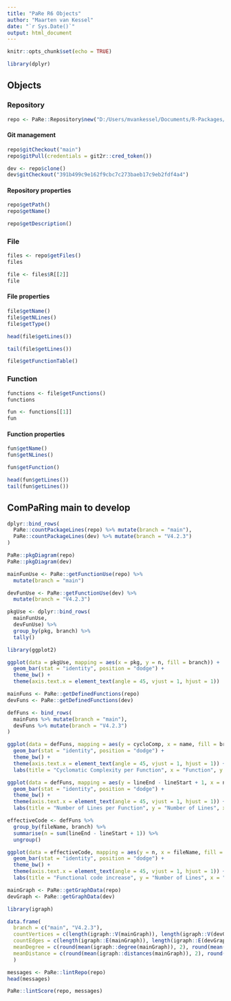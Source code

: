 ```yaml
---
title: "PaRe R6 Objects"
author: "Maarten van Kessel"
date: "`r Sys.Date()`"
output: html_document
---
```


```r
knitr::opts_chunk$set(echo = TRUE)
```

```r
library(dplyr)
```


## Objects
### Repository
```r
repo <- PaRe::Repository$new("D:/Users/mvankessel/Documents/R-Packages/CohortMethod/")
```

#### Git management
```r
repo$gitCheckout("main")
repo$gitPull(credentials = git2r::cred_token())
```
```r
dev <- repo$clone()
dev$gitCheckout("391b499c9e162f9cbc7c273baeb17c9eb2fdf4a4")
```

#### Repository properties
```r
repo$getPath()
repo$getName()
```

```r
repo$getDescription()
```

### File
```r
files <- repo$getFiles()
files
```

```r
file <- files$R[[2]]
file
```

#### File properties
```r
file$getName()
file$getNLines()
file$getType()
```

```r
head(file$getLines())

tail(file$getLines())
```

```r
file$getFunctionTable()
```

### Function
```r
functions <- file$getFunctions()
functions
```

```r
fun <- functions[[1]]
fun
```
#### Function properties
```r
fun$getName()
fun$getNLines()
```
```r
fun$getFunction()
```

```r
head(fun$getLines())
tail(fun$getLines())
```
## ComPaRing main to develop
```r
dplyr::bind_rows(
  PaRe::countPackageLines(repo) %>% mutate(branch = "main"),
  PaRe::countPackageLines(dev) %>% mutate(branch = "V4.2.3")
)
```

```r
PaRe::pkgDiagram(repo)
PaRe::pkgDiagram(dev)
```

```r
mainFunUse <- PaRe::getFunctionUse(repo) %>%
  mutate(branch = "main")

devFunUse <- PaRe::getFunctionUse(dev) %>%
  mutate(branch = "V4.2.3")

pkgUse <- dplyr::bind_rows(
  mainFunUse,
  devFunUse) %>%
  group_by(pkg, branch) %>%
  tally()
```

```r
library(ggplot2)

ggplot(data = pkgUse, mapping = aes(x = pkg, y = n, fill = branch)) +
  geom_bar(stat = "identity", position = "dodge") +
  theme_bw() +
  theme(axis.text.x = element_text(angle = 45, vjust = 1, hjust = 1))
```

```r
mainFuns <- PaRe::getDefinedFunctions(repo)
devFuns <- PaRe::getDefinedFunctions(dev)

defFuns <- bind_rows(
  mainFuns %>% mutate(branch = "main"),
  devFuns %>% mutate(branch = "V4.2.3")
)

ggplot(data = defFuns, mapping = aes(y = cycloComp, x = name, fill = branch)) +
  geom_bar(stat = "identity", position = "dodge") +
  theme_bw() +
  theme(axis.text.x = element_text(angle = 45, vjust = 1, hjust = 1)) +
  labs(title = "Cyclomatic Complexity per Function", x = "Function", y = "Cyclomatic Complexity")
```
```r
ggplot(data = defFuns, mapping = aes(y = lineEnd - lineStart + 1, x = name, fill = branch)) +
  geom_bar(stat = "identity", position = "dodge") +
  theme_bw() +
  theme(axis.text.x = element_text(angle = 45, vjust = 1, hjust = 1)) +
  labs(title = "Number of Lines per Function", y = "Number of Lines", x = "Function")
```

```r
effectiveCode <- defFuns %>%
  group_by(fileName, branch) %>%
  summarise(n = sum(lineEnd - lineStart + 1)) %>%
  ungroup()

ggplot(data = effectiveCode, mapping = aes(y = n, x = fileName, fill = branch)) +
  geom_bar(stat = "identity", position = "dodge") +
  theme_bw() +
  theme(axis.text.x = element_text(angle = 45, vjust = 1, hjust = 1)) +
  labs(title = "Functional code increase", y = "Number of Lines", x = "File")
```

```r
mainGraph <- PaRe::getGraphData(repo)
devGraph <- PaRe::getGraphData(dev)

library(igraph)

data.frame(
  branch = c("main", "V4.2.3"),
  countVertices = c(length(igraph::V(mainGraph)), length(igraph::V(devGraph))),
  countEdges = c(length(igraph::E(mainGraph)), length(igraph::E(devGraph))),
  meanDegree = c(round(mean(igraph::degree(mainGraph)), 2), round(mean(igraph::degree(devGraph)), 2)),
  meanDistance = c(round(mean(igraph::distances(mainGraph)), 2), round(mean(igraph::distances(devGraph)), 2))
  )
```

```r
messages <- PaRe::lintRepo(repo)
head(messages)
```

```r
PaRe::lintScore(repo, messages)
```

